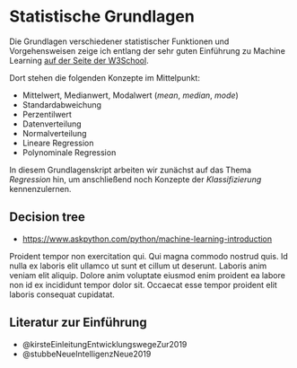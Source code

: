 # Statistische Grundlagen

Die Grundlagen verschiedener statistischer Funktionen und Vorgehensweisen zeige ich entlang der sehr guten Einführung zu Machine Learning [auf der Seite der W3School](https://www.w3schools.com/python/python_ml_getting_started.asp).

Dort stehen die folgenden Konzepte im Mittelpunkt:

- Mittelwert, Medianwert, Modalwert (*mean*, *median*, *mode*)
- Standardabweichung
- Perzentilwert
- Datenverteilung
- Normalverteilung
- Lineare Regression
- Polynominale Regression

In diesem Grundlagenskript arbeiten wir zunächst auf das Thema *Regression* hin, um anschließend noch Konzepte der *Klassifizierung* kennenzulernen.

## Decision tree

- <https://www.askpython.com/python/machine-learning-introduction>

Proident tempor non exercitation qui. Qui magna commodo nostrud quis. Id nulla ex laboris elit ullamco ut sunt et cillum ut deserunt. Laboris anim veniam elit aliquip. Dolore anim voluptate eiusmod enim proident ea labore non id ex incididunt tempor dolor sit. Occaecat esse tempor proident elit laboris consequat cupidatat.

## Literatur zur Einführung

- @kirsteEinleitungEntwicklungswegeZur2019
- @stubbeNeueIntelligenzNeue2019